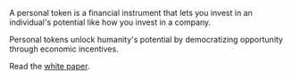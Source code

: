 A personal token is a financial instrument that lets you invest in an individual's potential like how you invest in a company.

Personal tokens unlock humanity's potential by democratizing opportunity through economic incentives.

Read the [white paper](/white-paper).
